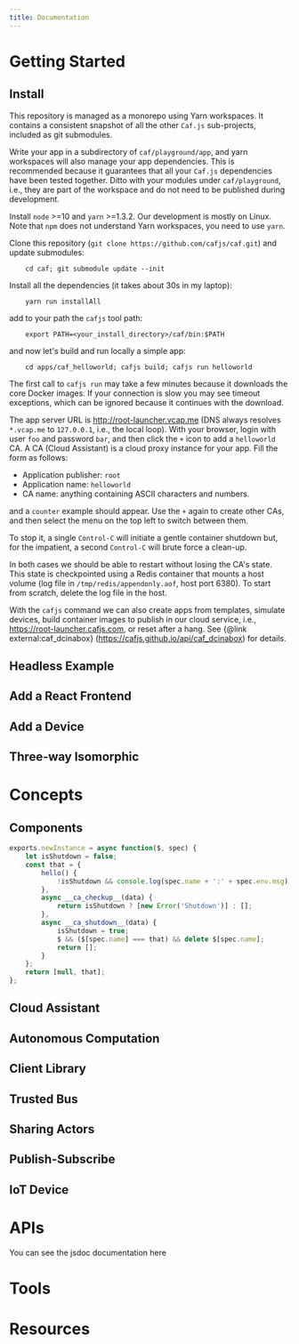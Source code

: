 ```yaml
---
title: Documentation
---
```


<DocsSidebar/>

<DocsContent>

<DocsArticle id="getting-started">

# Getting Started

<DocsSection id="install">

## Install

This repository is managed as a monorepo using Yarn workspaces. It contains a consistent snapshot of all the other `Caf.js` sub-projects, included as git submodules.

Write your app in a subdirectory of `caf/playground/app`, and yarn workspaces will also manage your app dependencies. This is recommended because it guarantees that all your `Caf.js` dependencies have been tested together. Ditto with your modules under `caf/playground`, i.e., they are part of the workspace and do not need to be published during development.


Install `node` >=10 and `yarn` >=1.3.2. Our development is mostly on Linux. Note that `npm` does not understand Yarn workspaces, you need to use `yarn`.

Clone this repository (`git clone https://github.com/cafjs/caf.git`) and update submodules:
```shell
    cd caf; git submodule update --init
```
Install all the dependencies (it takes about 30s in my laptop):
```shell
    yarn run installAll
```
add to your path the `cafjs` tool path:
```shell
    export PATH=<your_install_directory>/caf/bin:$PATH
```
and now let's build and run locally a simple app:
```shell
    cd apps/caf_helloworld; cafjs build; cafjs run helloworld
```
The first call to `cafjs run` may take a few minutes because it downloads the core Docker images. If your connection is slow you may see timeout exceptions, which can be ignored because it continues with the download.

The app server URL is http://root-launcher.vcap.me (DNS always resolves `*.vcap.me` to `127.0.0.1`, i.e., the local loop). With your browser, login with user `foo` and password `bar`, and then click the `+` icon to add a `helloworld` CA. A CA (Cloud Assistant) is a cloud proxy instance for your app. Fill the form as follows:

* Application publisher: `root`
* Application name: `helloworld`
* CA name: anything containing ASCII characters and numbers.

and a `counter` example should appear. Use the `+` again to create other CAs, and then select the menu on the top left to switch between them.

To stop it, a single `Control-C` will initiate a gentle container shutdown but, for the impatient, a second `Control-C` will brute force a clean-up.

In both cases we should be able to restart without losing the CA's state. This state is checkpointed using a Redis container that mounts a host volume (log file in `/tmp/redis/appendonly.aof`, host port 6380). To start from scratch, delete the log file in the host.

With the `cafjs` command we can also create apps from templates, simulate devices, build container images to publish in our cloud service, i.e., https://root-launcher.cafjs.com, or reset after a hang. See {@link external:caf_dcinabox} (https://cafjs.github.io/api/caf_dcinabox) for details.

</DocsSection>

<DocsSection id="headless-example">

## Headless Example

</DocsSection>

<DocsSection id="add-react-frontend">

## Add a React Frontend

</DocsSection>

<DocsSection id="add-device">

## Add a Device

</DocsSection>

<DocsSection id="three-way-isomorphic">

## Three-way Isomorphic

</DocsSection>

</DocsArticle>

<DocsArticle id="concepts">

# Concepts

<DocsSection id="components">

## Components

```js
exports.newInstance = async function($, spec) {
    let isShutdown = false;
    const that = {
        hello() {
            !isShutdown && console.log(spec.name + ':' + spec.env.msg);
        },
        async __ca_checkup__(data) {
            return isShutdown ? [new Error('Shutdown')] : [];
        },
        async __ca_shutdown__(data) {
            isShutdown = true;
            $ && ($[spec.name] === that) && delete $[spec.name];
            return [];
        }
    };
    return [null, that];
};
```

</DocsSection>


<DocsSection id="cloud-assistant">

## Cloud Assistant

</DocsSection>


<DocsSection id="autonomous">

## Autonomous Computation

</DocsSection>

<DocsSection id="client">

## Client Library

</DocsSection>

<DocsSection id="trusted-bus">

## Trusted Bus

</DocsSection>

<DocsSection id="sharing-actors">

## Sharing Actors

</DocsSection>

<DocsSection id="publish-subscribe">

## Publish-Subscribe

</DocsSection>

<DocsSection id="iot-device">

## IoT Device

</DocsSection>

</DocsArticle>

<DocsArticle id="apis">

# APIs

You can see the jsdoc documentation <Link to="/apis">here</Link>
</DocsArticle>

<DocsArticle id="tools">

# Tools

</DocsArticle>
<DocsArticle id="resources">

# Resources

</DocsArticle>

</DocsContent>
